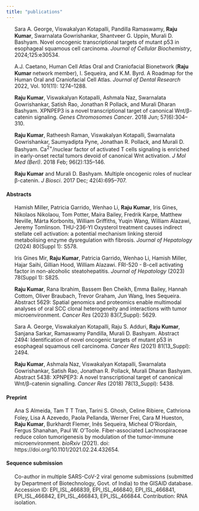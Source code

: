 ```yaml
---
title: "publications"
---
```

::: {.justify-text}
<p style="text-indent: -22px; margin-left: 22px;"><img src="images/book.png" style="width:16px; height:16px; margin-right:6px; vertical-align:middle;" />Sara A. George, Viswakalyan Kotapalli, Pandilla Ramaswamy, <strong>Raju Kumar</strong>, Swarnalata Gowrishankar, Shantveer G. Uppin, Murali D. Bashyam. Novel oncogenic transcriptional targets of mutant p53 in esophageal squamous cell carcinoma. <em>Journal of Cellular Biochemistry</em>, 2024;125:e30534.
</p>

<p style="text-indent: -22px; margin-left: 22px;"><img src="images/book.png" style="width:16px; height:16px; margin-right:6px; vertical-align:middle;" />A.J. Caetano, Human Cell Atlas Oral and Craniofacial Bionetwork (<strong>Raju Kumar</strong> network member), I. Sequeira, and K.M. Byrd. A Roadmap for the Human Oral and Craniofacial Cell Atlas. <em>Journal of Dental Research</em> 2022, Vol. 101(11): 1274–1288.
</p>

<p style="text-indent: -22px; margin-left: 22px;"><img src="images/book.png" style="width:16px; height:16px; margin-right:6px; vertical-align:middle;" /><strong>Raju Kumar</strong>, Viswakalyan Kotapalli, Ashmala Naz, Swarnalata Gowrishankar, Satish Rao, Jonathan R Pollack, and Murali Dharan Bashyam. XPNPEP3 is a novel transcriptional target of canonical Wnt/β-catenin signaling. <em>Genes Chromosomes Cancer</em>. 2018 Jun; 57(6):304–310.
</p>

<p style="text-indent: -22px; margin-left: 22px;"><img src="images/book.png" style="width:16px; height:16px; margin-right:6px; vertical-align:middle;" /><strong>Raju Kumar</strong>, Ratheesh Raman, Viswakalyan Kotapalli, Swarnalata Gowrishankar, Saumyadipta Pyne, Jonathan R. Pollack, and Murali D. Bashyam. Ca<sup>2+</sup>/nuclear factor of activated T cells signaling is enriched in early-onset rectal tumors devoid of canonical Wnt activation. <em>J Mol Med (Berl)</em>. 2018 Feb; 96(2):135–146.
</p>

<p style="text-indent: -22px; margin-left: 22px;"><img src="images/book.png" style="width:16px; height:16px; margin-right:6px; vertical-align:middle;" /><strong>Raju Kumar</strong> and Murali D. Bashyam. Multiple oncogenic roles of nuclear β-catenin. <em>J Biosci</em>. 2017 Dec; 42(4):695–707.
</p>

<h4><strong>Abstracts</strong></h4>

<p style="text-indent: -22px; margin-left: 22px;"><img src="images/book.png" style="width:16px; height:16px; margin-right:6px; vertical-align:middle;" />Hamish Miller, Patricia Garrido, Wenhao Li, <strong>Raju Kumar</strong>, Iris Gines, Nikolaos Nikolaou, Tom Potter, Maíra Bailey, Fredrik Karpe, Matthew Neville, Márta Korbonits, William Griffiths, Yuqin Wang, William Alazawi, Jeremy Tomlinson. THU-236-YI Oxysterol treatment causes indirect stellate cell activation: a potential mechanism linking steroid metabolising enzyme dysregulation with fibrosis. <em>Journal of Hepatology</em> (2024) 80(Suppl 1): S578.
</p>

<p style="text-indent: -22px; margin-left: 22px;"><img src="images/book.png" style="width:16px; height:16px; margin-right:6px; vertical-align:middle;" />Iris Gines Mir, <strong>Raju Kumar</strong>, Patricia Garrido, Wenhao Li, Hamish Miller, Hajar Saihi, Gillian Hood, William Alazawi. FRI-520 - B-cell activating factor in non-alcoholic steatohepatitis. <em>Journal of Hepatology</em> (2023) 78(Suppl 1): S825.
</p>

<p style="text-indent: -22px; margin-left: 22px;"><img src="images/book.png" style="width:16px; height:16px; margin-right:6px; vertical-align:middle;" /><strong>Raju Kumar</strong>, Rana Ibrahim, Bassem Ben Cheikh, Emma Bailey, Hannah Cottom, Oliver Braubach, Trevor Graham, Jun Wang, Ines Sequeira. Abstract 5629: Spatial genomics and proteomics enable multimodal analyses of oral SCC clonal heterogeneity and interactions with tumor microenvironment. <em>Cancer Res</em> (2023) 83(7_Suppl): 5629.
</p>

<p style="text-indent: -22px; margin-left: 22px;"><img src="images/book.png" style="width:16px; height:16px; margin-right:6px; vertical-align:middle;" />Sara A. George, Viswakalyan Kotapalli, Raju S. Adduri, <strong>Raju Kumar</strong>, Sanjana Sarkar, Ramaswamy Pandilla, Murali D. Bashyam. Abstract 2494: Identification of novel oncogenic targets of mutant p53 in esophageal squamous cell carcinoma. <em>Cancer Res</em> (2021) 81(13_Suppl): 2494.
</p>

<p style="text-indent: -22px; margin-left: 22px;"><img src="images/book.png" style="width:16px; height:16px; margin-right:6px; vertical-align:middle;" /><strong>Raju Kumar</strong>, Ashmala Naz, Viswakalyan Kotapalli, Swarnalata Gowrishankar, Satish Rao, Jonathan R. Pollack, Murali Dharan Bashyam. Abstract 5438: XPNPEP3: A novel transcriptional target of canonical Wnt/β-catenin signalling. <em>Cancer Res</em> (2018) 78(13_Suppl): 5438.
</p>

<h4><strong>Preprint</strong></h4>

<p style="text-indent: -22px; margin-left: 22px;"><img src="images/book.png" style="width:16px; height:16px; margin-right:6px; vertical-align:middle;" />Ana S Almeida, Tam T T Tran, Tarini S. Ghosh, Celine Ribiere, Cathriona Foley, Lisa A Azevedo, Paola Pellanda, Werner Frei, Cara M Hueston, <strong>Raju Kumar</strong>, Burkhardt Flemer, Inês Sequeira, Micheal O’Riordain, Fergus Shanahan, Paul W. O’Toole. Fiber-associated Lachnospiraceae reduce colon tumorigenesis by modulation of the tumor-immune microenvironment. <em>bioRxiv</em> (2021). doi: https://doi.org/10.1101/2021.02.24.432654.
</p>

<h4><strong>Sequence submission</strong></h4>

<p style="text-indent: -22px; margin-left: 22px;"><img src="images/book.png" style="width:16px; height:16px; margin-right:6px; vertical-align:middle;" />Co-author in multiple SARS-CoV-2 viral genome submissions (submitted by Department of Biotechnology, Govt. of India) to the GISAID database. Accession ID: EPI_ISL_466839, EPI_ISL_466840, EPI_ISL_466841, EPI_ISL_466842, EPI_ISL_466843, EPI_ISL_466844. Contribution: RNA isolation.
</p>

:::
